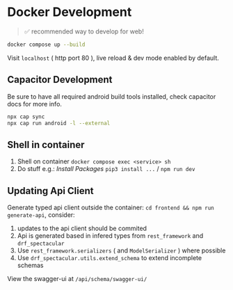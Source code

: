 # Docker Development

> ✅ recommended way to develop for web!

```bash
docker compose up --build
```

Visit `localhost` ( http port 80 ), live reload & dev mode enabled by default.

## Capacitor Development

Be sure to have all required android build tools installed, check capacitor docs for more info.

```bash
npx cap sync
npx cap run android -l --external
```

## Shell in container

1. Shell on container `docker compose exec <service> sh`
2. Do stuff e.g.: *Install Packages* `pip3 install ...` / `npm run dev`

## Updating Api Client

Generate typed api client outside the container: `cd frontend && npm run generate-api`, consider:

1. updates to the api client should be commited
2. Api is generated based in infered types from `rest_framework` and `drf_spectacular`
3. Use `rest_framework.serializers` ( and `ModelSerializer` ) where possible
4. Use `drf_spectacular.utils.extend_schema` to extend incomplete schemas

View the swagger-ui at `/api/schema/swagger-ui/`
